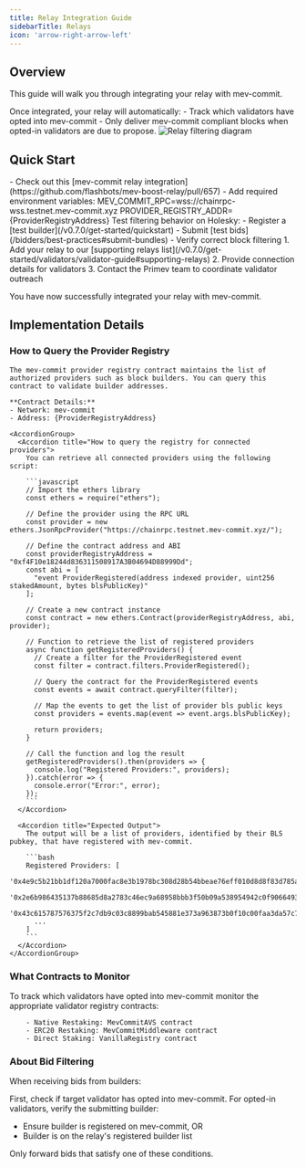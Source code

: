 ```yaml
---
title: Relay Integration Guide
sidebarTitle: Relays
icon: 'arrow-right-arrow-left'
---
```


## Overview

This guide will walk you through integrating your relay with mev-commit.

<Note>
Once integrated, your relay will automatically:
- Track which validators have opted into mev-commit
- Only deliver mev-commit compliant blocks when opted-in validators are due to propose.
</Note>

<Frame>
  <img src="/v0.7.0/images/relay-filtering.png" alt="Relay filtering diagram" />
</Frame>

## Quick Start

<Steps>
  <Step title="View the Example Implementation">
   - Check out this [mev-commit relay integration](https://github.com/flashbots/mev-boost-relay/pull/657)
   - Add required environment variables:

<CodeBlock>
MEV_COMMIT_RPC=wss://chainrpc-wss.testnet.mev-commit.xyz
PROVIDER_REGISTRY_ADDR={ProviderRegistryAddress}
</CodeBlock>
  </Step>

  <Step title="Test and Deploy">
    Test filtering behavior on Holesky:
    - Register a [test builder](/v0.7.0/get-started/quickstart)
    - Submit [test bids](/bidders/best-practices#submit-bundles)
    - Verify correct block filtering 
  </Step>

  <Step title="Register Your Relay">
    1. Add your relay to our [supporting relays list](/v0.7.0/get-started/validators/validator-guide#supporting-relays)
    2. Provide connection details for validators
    3. Contact the Primev team to coordinate validator outreach
  </Step>
</Steps>

You have now successfully integrated your relay with mev-commit.

## Implementation Details

### How to Query the Provider Registry

    The mev-commit provider registry contract maintains the list of authorized providers such as block builders. You can query this contract to validate builder addresses.

    **Contract Details:**
    - Network: mev-commit
    - Address: {ProviderRegistryAddress} 

    <AccordionGroup>
      <Accordion title="How to query the registry for connected providers">
        You can retrieve all connected providers using the following script:

        ```javascript
        // Import the ethers library
        const ethers = require("ethers");

        // Define the provider using the RPC URL
        const provider = new ethers.JsonRpcProvider("https://chainrpc.testnet.mev-commit.xyz/");

        // Define the contract address and ABI
        const providerRegistryAddress = "0xf4F10e18244d836311508917A3B04694D88999Dd";
        const abi = [
          "event ProviderRegistered(address indexed provider, uint256 stakedAmount, bytes blsPublicKey)"
        ];

        // Create a new contract instance
        const contract = new ethers.Contract(providerRegistryAddress, abi, provider);

        // Function to retrieve the list of registered providers
        async function getRegisteredProviders() {
          // Create a filter for the ProviderRegistered event
          const filter = contract.filters.ProviderRegistered();

          // Query the contract for the ProviderRegistered events
          const events = await contract.queryFilter(filter);

          // Map the events to get the list of provider bls public keys
          const providers = events.map(event => event.args.blsPublicKey);

          return providers;
        }

        // Call the function and log the result
        getRegisteredProviders().then(providers => {
          console.log("Registered Providers:", providers);
        }).catch(error => {
          console.error("Error:", error);
        });
        ```
      </Accordion>
  
      <Accordion title="Expected Output">
        The output will be a list of providers, identified by their BLS pubkey, that have registered with mev-commit.

        ```bash
        Registered Providers: [
          '0x4e9c5b21bb1df120a7000fac8e3b1978bc308d28b54bbeae76eff010d8d8f83d785adc4141faf179715f550088becd7f',
          '0x2e6b986435137b88685d8a2783c46ec9a68958bbb3f50b09a538954942c0f9066493d35b3e341a059a507d66d4545c23',
          '0x43c615787576375f2c7db9c03c8899bab545881e373a963873b0f10c00faa3da57c7c7ecc1915809c651bb40c055b22e',
          ...
        ]
        ```
      </Accordion>
    </AccordionGroup>

### What Contracts to Monitor

To track which validators have opted into mev-commit monitor the appropriate validator registry contracts:

        - Native Restaking: MevCommitAVS contract
        - ERC20 Restaking: MevCommitMiddleware contract
        - Direct Staking: VanillaRegistry contract

### About Bid Filtering

When receiving bids from builders:

First, check if target validator has opted into mev-commit. For opted-in validators, verify the submitting builder:
- Ensure builder is registered on mev-commit, OR
- Builder is on the relay's registered builder list

Only forward bids that satisfy one of these conditions.
  

